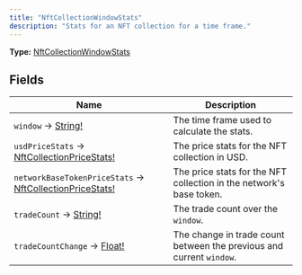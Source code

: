 ```yaml
---
title: "NftCollectionWindowStats"
description: "Stats for an NFT collection for a time frame."
---
```


**Type:** [NftCollectionWindowStats](/api-reference/types/nftcollectionwindowstats)

## Fields

| Name | Description |
|------|-------------|
| `window` → [String!](/api-reference/types/string) | The time frame used to calculate the stats. |
| `usdPriceStats` → [NftCollectionPriceStats!](/api-reference/types/nftcollectionpricestats) | The price stats for the NFT collection in USD. |
| `networkBaseTokenPriceStats` → [NftCollectionPriceStats!](/api-reference/types/nftcollectionpricestats) | The price stats for the NFT collection in the network&#39;s base token. |
| `tradeCount` → [String!](/api-reference/types/string) | The trade count over the `window`. |
| `tradeCountChange` → [Float!](/api-reference/types/float) | The change in trade count between the previous and current `window`. |

